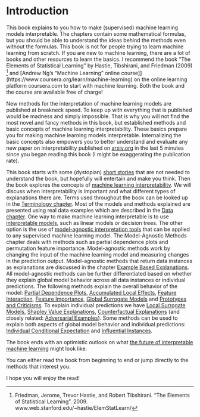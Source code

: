 # Introduction {#intro}

This book explains to you how to make (supervised) machine learning models interpretable.
The chapters contain some mathematical formulas, but you should be able to understand the ideas behind the methods even without the formulas.
This book is not for people trying to learn machine learning from scratch.
If you are new to machine learning, there are a lot of books and other resources to learn the basics.
I recommend the book "The Elements of Statistical Learning" by Hastie, Tibshirani, and Friedman (2009) [^Hastie] and [Andrew Ng's "Machine Learning" online course]](https://www.coursera.org/learn/machine-learning)  on the online learning platform  coursera.com to start with machine learning.
Both the book and the course are available free of charge!

New methods for the interpretation of machine learning models are published at breakneck speed.
To keep up with everything that is published would be madness and simply impossible. 
That is why you will not find the most novel and fancy methods in this book, but established methods and basic concepts of machine learning interpretability.
These basics prepare you for making machine learning models interpretable.
Internalizing the basic concepts also empowers you to better understand and evaluate any new paper on interpretability published on [arxiv.org](https://arxiv.org/) in the last 5 minutes since you began reading this book (I might be exaggerating the publication rate).

This book starts with some (dystopian) [short stories](#storytime) that are not needed to understand the book, but hopefully will entertain and make you think.
Then the book explores the concepts of [machine learning interpretability](#interpretability).
We will discuss when interpretability is important and what different types of explanations there are.
Terms used throughout the book can be looked up in the [Terminology chapter](#terminology).
Most of the models and methods explained are presented using real data examples which are described in the [Data chapter](#data).
One way to make machine learning interpretable is to use [interpretable models](#simple), such as linear models or decision trees.
The other option is the use of [model-agnostic interpretation tools](#agnostic) that can be applied to any supervised machine learning model.
The Model-Agnostic Methods chapter deals with methods such as partial dependence plots and permutation feature importance.
Model-agnostic methods work by changing the input of the machine learning model and measuring changes in the prediction output.
Model-agnostic methods that return data instances as explanations are discussed in the chapter [Example Based Explanations](#example-based).
All model-agnostic methods can be further differentiated based on whether they explain global model behavior across all data instances or individual predictions.
The following methods explain the overall behavior of the model: [Partial Dependence Plots](#pdp), [Accumulated Local Effects](#ale), [Feature Interaction](#interaction), [Feature Importance](#feature-importance), [Global Surrogate Models](#global) and [Prototypes and Criticisms](#proto).
To explain individual predictions we have [Local Surrogate Models](#lime), [Shapley Value Explanations](#shapley), [Counterfactual Explanations](#counterfactual) (and closely related: [Adversarial Examples](#adversarial)). 
Some methods can be used to explain both aspects of global model behavior and individual predictions: [Individual Conditional Expectation](#ice) and [Influential Instances](#influential).

The book ends with an optimistic outlook on what [the future of interpretable machine learning](#future) might look like.

You can either read the book from beginning to end or jump directly to the methods that interest you.

I hope you will enjoy the read!

[^Hastie]: Friedman, Jerome, Trevor Hastie, and Robert Tibshirani. "The Elements of Statistical Learning". 2009. www.web.stanford.edu/~hastie/ElemStatLearn/

